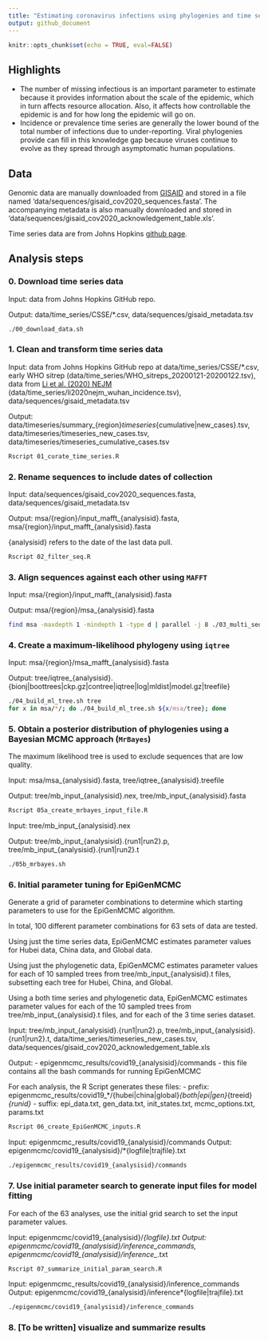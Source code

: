 ```yaml
---
title: "Estimating coronavirus infections using phylogenies and time series data"
output: github_document
---
```


```r
knitr::opts_chunk$set(echo = TRUE, eval=FALSE)
```

## Highlights

- The number of missing infectious is an important parameter to estimate because it provides information about the scale of the epidemic, which in turn affects resource allocation. Also, it affects how controllable the epidemic is and for how long the epidemic will go on.
- Incidence or prevalence time series are generally the lower bound of the total number of infections due to under-reporting. Viral phylogenies provide can fill in this knowledge gap because viruses continue to evolve as they spread through asymptomatic human populations.

## Data

Genomic data are manually downloaded from [GISAID](https://www.gisaid.org/) and stored in a file named 'data/sequences/gisaid_cov2020_sequences.fasta'. The accompanying metadata is also manually downloaded and stored in 'data/sequences/gisaid_cov2020_acknowledgement_table.xls'.

Time series data are from Johns Hopkins [github page](https://github.com/CSSEGISandData/COVID-19/tree/master/csse_covid_19_data).

## Analysis steps

### 0. Download time series data

Input: data from Johns Hopkins GitHub repo.

Output: data/time_series/CSSE/*.csv, data/sequences/gisaid_metadata.tsv

```bash
./00_download_data.sh
```

### 1. Clean and transform time series data

Input: data from Johns Hopkins GitHub repo at data/time_series/CSSE/*.csv, early WHO sitrep (data/time_series/WHO_sitreps_20200121-20200122.tsv), data from [Li et al. (2020) NEJM](https://www.nejm.org/doi/full/10.1056/NEJMoa2001316) (data/time_series/li2020nejm_wuhan_incidence.tsv), data/sequences/gisaid_metadata.tsv

Output: data/timeseries/summary_{region}_timeseries_{cumulative|new_cases}.tsv, data/timeseries/timeseries_new_cases.tsv, data/timeseries/timeseries_cumulative_cases.tsv

```bash
Rscript 01_curate_time_series.R
```

### 2. Rename sequences to include dates of collection

Input: data/sequences/gisaid_cov2020_sequences.fasta, data/sequences/gisaid_metadata.tsv

Output: msa/{region}/input_mafft_{analysisid}.fasta, msa/{region}/input_mafft_{analysisid}.fasta

{analysisid} refers to the date of the last data pull.

```bash
Rscript 02_filter_seq.R
```

### 3. Align sequences against each other using `MAFFT`

Input: msa/{region}/input_mafft_{analysisid}.fasta

Output: msa/{region}/msa_{analysisid}.fasta

```bash
find msa -maxdepth 1 -mindepth 1 -type d | parallel -j 8 ./03_multi_sequence_alignment.sh {}
```

### 4. Create a maximum-likelihood phylogeny using `iqtree`

Input: msa/{region}/msa_mafft_{analysisid}.fasta

Output: tree/iqtree_{analysisid}.{bionj|boottrees|ckp.gz|contree|iqtree|log|mldist|model.gz|treefile}

```bash
./04_build_ml_tree.sh tree
for x in msa/*/; do ./04_build_ml_tree.sh ${x/msa/tree}; done
```

### 5. Obtain a posterior distribution of phylogenies using a Bayesian MCMC approach (`MrBayes`)

The maximum likelihood tree is used to exclude sequences that are low quality.

Input: msa/msa_{analysisid}.fasta, tree/iqtree_{analysisid}.treefile

Output: tree/mb_input_{analysisid}.nex, tree/mb_input_{analysisid}.fasta 

```bash
Rscript 05a_create_mrbayes_input_file.R
```

Input: tree/mb_input_{analysisid}.nex

Output: tree/mb_input_{analysisid}.{run1|run2}.p, tree/mb_input_{analysisid}.{run1|run2}.t

```bash
./05b_mrbayes.sh
```

### 6. Initial parameter tuning for EpiGenMCMC

Generate a grid of parameter combinations to determine which starting parameters to use for the EpiGenMCMC algorithm.

In total, 100 different parameter combinations for 63 sets of data are tested.

Using just the time series data, EpiGenMCMC estimates parameter values for Hubei data, China data, and Global data.

Using just the phylogenetic data, EpiGenMCMC estimates parameter values for each of 10 sampled trees from tree/mb_input_{analysisid}.t files, subsetting each tree for Hubei, China, and Global.

Using a both time series and phylogenetic data, EpiGenMCMC estimates parameter values for each of the 10 sampled trees from tree/mb_input_{analysisid}.t files, and for each of the 3 time series dataset.

Input: tree/mb_input_{analysisid}.{run1|run2}.p, tree/mb_input_{analysisid}.{run1|run2}.t, data/time_series/timeseries_new_cases.tsv, data/sequences/gisaid_cov2020_acknowledgement_table.xls

Output: 
- epigenmcmc_results/covid19_{analysisid}/commands - this file contains all the bash commands for running EpiGenMCMC

For each analysis, the R Script generates these files:
- prefix: epigenmcmc_results/covid19_*/{hubei|china|global}_{both|epi|gen}_{treeid}_{runid}_
- suffix: epi_data.txt, gen_data.txt, init_states.txt, mcmc_options.txt, params.txt

```bash
Rscript 06_create_EpiGenMCMC_inputs.R
```

Input: epigenmcmc_results/covid19_{analysisid}/commands
Output: epigenmcmc/covid19_{analysisid}/*{logfile|trajfile}.txt

```bash
./epigenmcmc_results/covid19_{analysisid}/commands
```

### 7. Use initial parameter search to generate input files for model fitting

For each of the 63 analyses, use the initial grid search to set the input parameter values.

Input: epigenmcmc/covid19_{analysisid}/*{logfile}.txt
Output: epigenmcmc/covid19_{analysisid}/inference_commands, epigenmcmc/covid19_{analysisid}/inference_*.txt

```bash
Rscript 07_summarize_initial_param_search.R
```

Input: epigenmcmc_results/covid19_{analysisid}/inference_commands
Output: epigenmcmc/covid19_{analysisid}/inference*{logfile|trajfile}.txt

```bash
./epigenmcmc/covid19_{analysisid}/inference_commands
```

### 8. [To be written] visualize and summarize results